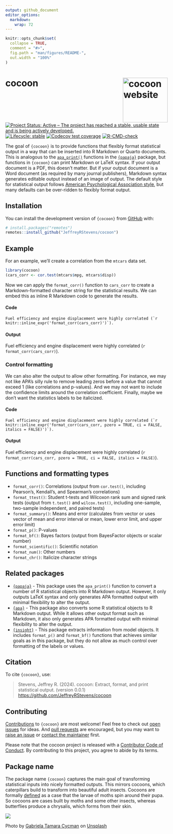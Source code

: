 ```yaml
---
output: github_document
editor_options: 
  markdown: 
    wrap: 72
---
```


<!-- README.md is generated from README.Rmd. Please edit that file -->

```r
knitr::opts_chunk$set(
  collapse = TRUE,
  comment = "#>",
  fig.path = "man/figures/README-",
  out.width = "100%"
)
```

# cocoon <a href="https://jeffreyrstevens.github.io/cocoon/"><img src="man/figures/logo.png" align="right" height="139" alt="cocoon website" /></a>

<!-- badges: start -->

[![Project Status: Active – The project has reached a stable, usable state and is being actively developed.](https://www.repostatus.org/badges/latest/active.svg)](https://www.repostatus.org/#active)
[![Lifecycle: stable](https://img.shields.io/badge/lifecycle-stable-brightgreen.svg)](https://lifecycle.r-lib.org/articles/stages.html#stable)
[![Codecov test coverage](https://codecov.io/gh/JeffreyRStevens/cocoon/branch/main/graph/badge.svg)](https://app.codecov.io/gh/JeffreyRStevens/cocoon?branch=main)
[![R-CMD-check](https://github.com/JeffreyRStevens/cocoon/actions/workflows/R-CMD-check.yaml/badge.svg)](https://github.com/JeffreyRStevens/cocoon/actions/workflows/R-CMD-check.yaml)
<!-- badges: end -->

The goal of `{cocoon}` is to provide functions that flexibly format 
statistical output in a way that can be inserted into R Markdown or Quarto documents. 
This is analogous to the
[`apa_print()`](https://frederikaust.com/papaja_man/reporting.html#statistical-models-and-tests)
functions in the [`{papaja}`](https://github.com/crsh/papaja) package, but 
functions in `{cocoon}` can print Markdown or LaTeX syntax. If your output 
document is a PDF, this doesn't matter. But if your output document is a Word
document (as required by many journal publishers), Markdown syntax generates
editable output instead of an image of output. 
The default style for statistical output follows [American
Psychological Association style](https://apastyle.apa.org/), but many
defaults can be over-ridden to flexibly format output.

## Installation

You can install the development version of `{cocoon}` from
[GitHub](https://github.com/) with:

```r
# install.packages("remotes")
remotes::install_github("JeffreyRStevens/cocoon")
```

## Example

For an example, we'll create a correlation from the `mtcars` data set.

```r
library(cocoon)
(cars_corr <- cor.test(mtcars$mpg, mtcars$disp))
```

Now we can apply the `format_corr()` function to `cars_corr` to create a
Markdown-formatted character string for the statistical results. We can
embed this as inline R Markdown code to generate the results.

#### Code

``Fuel efficiency and engine displacement were highly correlated (`r knitr::inline_expr('format_corr(cars_corr)')`). ``

#### Output

Fuel efficiency and engine displacement were highly correlated
(`r format_corr(cars_corr)`).

### Control formatting

We can also alter the output to allow other formatting. For instance, we may not like APA's silly rule to remove leading zeros before a value that cannot exceed 1 (like correlations and p-values). And we may not want to include the confidence limits around the correlation coefficient. Finally, maybe we don't want the statistics labels to be italicized.

#### Code

``Fuel efficiency and engine displacement were highly correlated (`r knitr::inline_expr('format_corr(cars_corr, pzero = TRUE, ci = FALSE, italics = FALSE)')`). ``

#### Output

Fuel efficiency and engine displacement were highly correlated
(`r format_corr(cars_corr, pzero = TRUE, ci = FALSE, italics = FALSE)`).


## Functions and formatting types

* `format_corr()`: Correlations (output from `cor.test()`, including Pearson's, Kendall's, and Spearman's correlations)
* `format_ttest()`: Student t-tests and Wilcoxon rank sum and signed rank tests (output from `t.test()` and `wilcox.test()`, including one-sample, two-sample independent, and paired tests)
* `format_summary()`: Means and error (calculates from vector or uses vector of mean and error interval or mean, lower error limit, and upper error limit)
* `format_p()`: P-values
* `format_bf()`: Bayes factors (output from BayesFactor objects or scalar number)
* `format_scientific()`: Scientific notation
* `format_num()`: Other numbers
* `format_chr()`: Italicize character strings


## Related packages

* [`{papaja}`](https://github.com/crsh/papaja) - This package uses the `apa_print()` function to convert a number of R statistical objects into R Markdown output. However, it only outputs LaTeX syntax and only generates APA formatted output with minimal flexibility to alter the output.
* [`{apa}`](https://github.com/dgromer/apa) - This package also converts some R statistical objects to R Markdown output. While it allows other output format such as Markdown, it also only generates APA formatted output with minimal flexibility to alter the output.
* [`{insight}`](https://easystats.github.io/insight/) - This package extracts information from model objects. It includes `format_p()` and `format_bf()` functions that achieves similar goals as in this package, but they do not allow as much control over formatting of the labels or values.


## Citation

To cite `{cocoon}`, use:

> Stevens, Jeffrey R. (2024). cocoon: Extract, format, and print statistical output.
> (version 0.0.1)
> <https://github.com/JeffreyRStevens/cocoon>


## Contributing

[Contributions](.github/CONTRIBUTING.md) to `{cocoon}` are most welcome! Feel free to check out [open issues](https://github.com/JeffreyRStevens/cocoon/issues) for ideas. And [pull requests](https://github.com/JeffreyRStevens/cocoon/pulls) are encouraged, but you may want to [raise an issue](https://github.com/JeffreyRStevens/cocoon/issues/new/choose) or [contact the maintainer](mailto:jeffrey.r.stevens@protonmail.com) first.

Please note that the cocoon project is released with a [Contributor Code of Conduct](CODE_OF_CONDUCT.md). By contributing to this project, you agree to abide by its terms.

## Package name

The package name `{cocoon}` captures the main goal of transforming statistical inputs into nicely formatted outputs. This mirrors cocoons, which caterpillars build to transform into beautiful adult insects. Cocoons are formally [defined](https://en.wikipedia.org/wiki/Pupa) as a case that the larvae of moths spin around their pupa. So cocoons are cases built by moths and some other insects, whereas butterflies produce a chrysalis, which forms from their skin. 

![](man/figures/moth_cocoons.png)

Photo by <a href="https://unsplash.com/@tamaracycman?utm_content=creditCopyText&utm_medium=referral&utm_source=unsplash">Gabriela Tamara Cycman</a> on <a href="https://unsplash.com/photos/brown-and-red-wooden-fish-wall-decor-I-EiXkwo1fU?utm_content=creditCopyText&utm_medium=referral&utm_source=unsplash">Unsplash</a>
  
